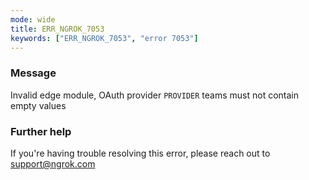 ```yaml
---
mode: wide
title: ERR_NGROK_7053
keywords: ["ERR_NGROK_7053", "error 7053"]
---
```


### Message

Invalid edge module, OAuth provider `PROVIDER` teams must not contain empty values

### Further help

If you're having trouble resolving this error, please reach out to [support@ngrok.com](mailto:support@ngrok.com?subject=Help%20with%20ERR_NGROK_7053)
